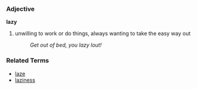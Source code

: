 ===Adjective===
'''lazy'''

# unwilling to work or do things, always wanting to take the easy way out
#: ''Get out of bed, you lazy lout!''


===Related Terms===
*[[laze]]
*[[laziness]]